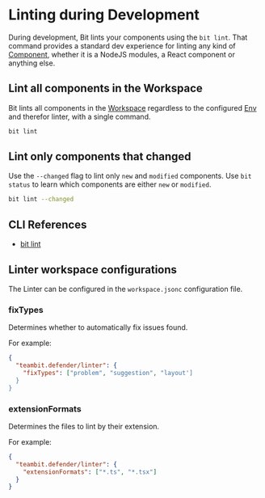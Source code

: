 # Linting during Development

During development, Bit lints your components using the `bit lint`. That command provides a standard dev experience for linting any kind of [Component](/components/component-overview), whether it is a NodeJS modules, a React component or anything else.

## Lint all components in the Workspace

Bit lints all components in the [Workspace](/workspace/workspace-overview) regardless to the configured [Env](/envs/envs-overview) and therefor linter, with a single command.

```bash
bit lint
```

## Lint only components that changed

Use the `--changed` flag to lint only `new` and `modified` components. Use `bit status` to learn
which components are either `new` or `modified`.

```bash
bit lint --changed
```

## CLI References

- [bit lint](/reference/cli-reference#lint)

## Linter workspace configurations

The Linter can be configured in the `workspace.jsonc` configuration file.

### fixTypes

Determines whether to automatically fix issues found.

For example:

```json
{
  "teambit.defender/linter": {
    "fixTypes": ["problem", "suggestion", "layout']
  }
}
```

### extensionFormats

Determines the files to lint by their extension.

For example:

```json
{
  "teambit.defender/linter": {
    "extensionFormats": ["*.ts", "*.tsx"]
  }
}
```
